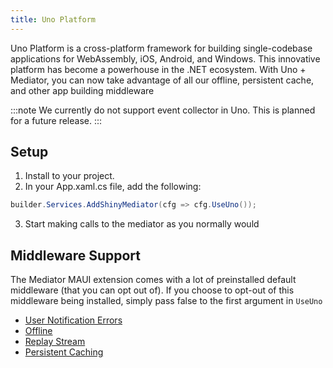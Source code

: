 ```yaml
---
title: Uno Platform
---
```


Uno Platform is a cross-platform framework for building single-codebase applications for WebAssembly, iOS, Android, and Windows.
This innovative platform has become a powerhouse in the .NET ecosystem.  With Uno + Mediator, you can now take advantage of all our offline, persistent cache, and other app building
middleware

:::note
We currently do not support event collector in Uno.  This is planned for a future release.
:::

## Setup
1. Install <NugetBadge name="Shiny.Mediator.Uno" showLabel={true} /> to your project.
2. In your App.xaml.cs file, add the following:
```csharp
builder.Services.AddShinyMediator(cfg => cfg.UseUno());
```
3. Start making calls to the mediator as you normally would 

## Middleware Support

The Mediator MAUI extension comes with a lot of preinstalled default middleware (that you can opt out of).  If you choose to opt-out of this middleware being installed,
simply pass false to the first argument in `UseUno`

* [User Notification Errors](/mediator/exceptionhandlers)
* [Offline](/mediator/middleware/offline)
* [Replay Stream](/mediator/middleware/replay)
* [Persistent Caching](/mediator/middleware/caching)
